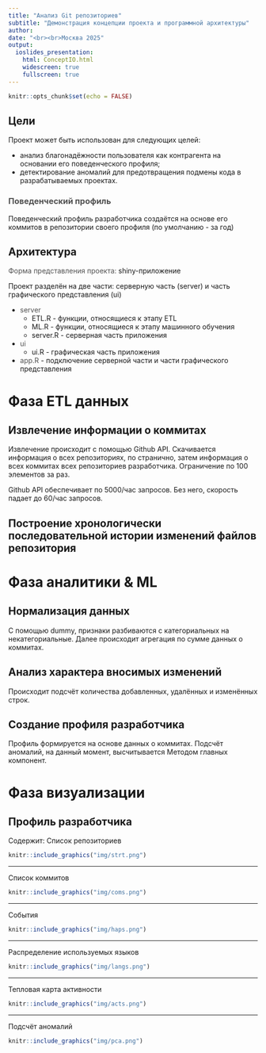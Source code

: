 ```yaml
---
title: "Анализ Git репозиториев"
subtitle: "Демонстрация концепции проекта и программной архитектуры"
author: 
date: "<br><br>Москва 2025"
output: 
  ioslides_presentation:
    html: ConceptIO.html
    widescreen: true
    fullscreen: true
---
```


```r
knitr::opts_chunk$set(echo = FALSE)
```

## Цели 

Проект может быть использован для следующих целей:

* анализ благонадёжности пользователя как контрагента на основании его поведенческого профиля;
* детектирование аномалий для предотвращения подмены кода в разрабатываемых проектах.



### <span style="color:#515151"> Поведенческий профиль </span>

Поведенческий профиль разработчика создаётся на основе его коммитов в репозитории своего профиля (по умолчанию - за год)

## Архитектура 

<span style="color:#515151"> Форма представления проекта: </span> shiny-приложение 

Проект разделён на две части: серверную часть (server) и часть графического представления (ui)

* <span style="color:#515151"> server </span>
  + ETL.R - функции, относящиеся к этапу ETL
  + ML.R - функции, относящиеся к этапу машинного обучения
  + server.R - серверная часть приложения
* <span style="color:#515151"> ui </span>
  + ui.R - графическая часть приложения 
* <span style="color:#515151"> app.R </span> - подключение серверной части и части графического представления  


# Фаза ETL данных

## Извлечение информации о коммитах

Извлечение происходит с помощью Github API. Скачивается информация о всех репозиториях, по странично, затем информация о всех коммитах всех репозиториев разработчика. Ограничение по 100 элементов за раз.

Github API обеспечивает по 5000/час запросов. Без него, скорость падает до 60/час запросов.

## Построение хронологически последовательной истории изменений файлов репозитория

# Фаза аналитики & ML

## Нормализация данных

С помощью dummy, признаки разбиваются с категориальных на некатегориальные. Далее происходит агрегация по сумме данных о коммитах.

## Анализ характера вносимых изменений

Происходит подсчёт количества добавленных, удалённых и изменённых строк.

## Создание профиля разработчика

Профиль формируется на основе данных о коммитах. Подсчёт аномалий, на данный момент, высчитывается Методом главных компонент.

# Фаза визуализации

## Профиль разработчика

Содержит: Список репозиториев

```r

knitr::include_graphics("img/strt.png")
```

------------------------------------------------------------------------

Список коммитов

```r

knitr::include_graphics("img/coms.png")
```

------------------------------------------------------------------------

События

```r

knitr::include_graphics("img/haps.png")
```

------------------------------------------------------------------------

Распределение используемых языков

```r

knitr::include_graphics("img/langs.png")
```

------------------------------------------------------------------------

Тепловая карта активности

```r

knitr::include_graphics("img/acts.png")
```

------------------------------------------------------------------------

Подсчёт аномалий

```r

knitr::include_graphics("img/pca.png")
```
